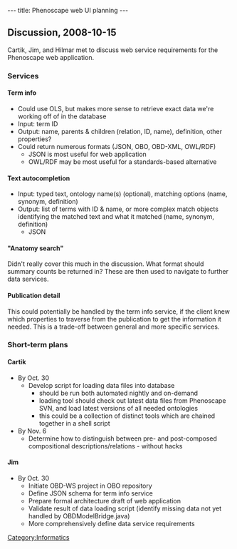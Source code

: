 ---
title: Phenoscape web UI planning
---

==Discussion, 2008-10-15==

Cartik, Jim, and Hilmar met to discuss web service requirements for the Phenoscape web application.

===Services===

====Term info====
* Could use OLS, but makes more sense to retrieve exact data we're working off of in the database
* Input: term ID
* Output: name, parents & children (relation, ID, name), definition, other properties?
* Could return numerous formats (JSON, OBO, OBD-XML, OWL/RDF)
** JSON is most useful for web application
** OWL/RDF may be most useful for a standards-based alternative

====Text autocompletion====
* Input: typed text, ontology name(s) (optional), matching options (name, synonym, definition)
* Output: list of terms with ID & name, or more complex match objects identifying the matched text and what it matched (name, synonym, definition)
** JSON

===="Anatomy search"====
Didn't really cover this much in the discussion.  What format should summary counts be returned in?  These are then used to navigate to further data services.

====Publication detail====
This could potentially be handled by the term info service, if the client knew which properties to traverse from the publication to get the information it needed.  This is a trade-off between general and more specific services.

===Short-term plans===
====Cartik====
* By Oct. 30
**Develop script for loading data files into database
*** should be run both automated nightly and on-demand
*** loading tool should check out latest data files from Phenoscape SVN, and load latest versions of all needed ontologies
*** this could be a collection of distinct tools which are chained together in a shell script
* By Nov. 6
** Determine how to distinguish between pre- and post-composed compositional descriptions/relations - without hacks

====Jim====
* By Oct. 30
** Initiate OBD-WS project in OBO repository
** Define JSON schema for term info service
** Prepare formal architecture draft of web application
** Validate result of data loading script (identify missing data not yet handled by OBDModelBridge.java)
** More comprehensively define data service requirements

[[Category:Informatics]]